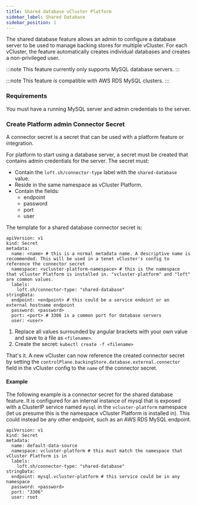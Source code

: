 ```yaml
---
title: Shared database vCluster Platform
sidebar_label: Shared Database
sidebar_position: 1
---
```


The shared database feature allows an admin to configure a database server to be used to manage backing stores for multiple vCluster. For each vCluster, the feature automatically creates individual databases and
creates a non-privileged user.


:::note
This feature currently only supports MySQL database servers.
:::

:::note
This feature _is_ compatible with AWS RDS MySQL clusters.
:::


### Requirements

You must have a running MySQL server and admin credentials to the server.

### Create Platform admin Connector Secret

A connector secret is a secret that can be used with a platform feature or integration.

For platform to start using a database server, a secret must be created that contains admin credentials for the server. The secret must:
* Contain the `loft.sh/connector-type` label with the `shared-database` value.
* Reside in the same namespace as vCluster Platform.
* Contain the fields:
    * endpoint
    * password
    * port
    * user

The template for a shared database connector secret is:
```
apiVersion: v1
kind: Secret
metadata:
  name: <name> # this is a normal metadata name. A descriptive name is recommended. This will be used in a tenet vCluster's config to reference the connector secret
  namespace: <vcluster-platform-namespace> # this is the namespace that vCluster Platform is installed in. "vcluster-platform" and "loft" are common values.
  labels:
    loft.sh/connector-type: "shared-database"
stringData:
  endpoint: <endpoint> # this could be a service endoint or an external hostname endpoint
  password: <password>
  port: <port> # 3306 is a common port for database servers
  user: <user>

```

1. Replace all values surrounded by angular brackets with your own value and save to a file as `<filename>`.
2. Create the secret:
`kubectl create -f <filename>`

That's it. A new vCluster can now reference the created connector secret by setting the `controlPlane.backingStore.database.external.connector` field in the vCluster config
to the `name` of the connector secret.

#### Example

The following example is a connector secret for the shared database feature. It is configured for an internal instance of mysql that is exposed
with a ClusterIP service named `mysql` in the `vcluster-platform` namespace (let us presume this is the namespace vCluster Platform is installed in). This could
instead be any other endpoint, such as an AWS RDS MySQL endpoint.

```
apiVersion: v1
kind: Secret
metadata:
  name: default-data-source
  namespace: vcluster-platform # this must match the namespace that vCluster Platform is in
  labels:
    loft.sh/connector-type: "shared-database"
stringData:
  endpoint: mysql.vcluster-platform # this service could be in any namespace
  password: <password>
  port: "3306"
  user: root

```

